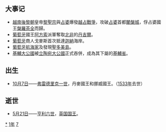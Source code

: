 {{yearTOC|1471|明'''[[成化|成化]]七年'''；越南'''[[洪德|洪德]]二年'''；日本'''[[文明_(後土御門天皇)|文明]]三年'''}}
== 大事记 ==
*[[越南|越南]][[後黎朝|後黎朝]]皇帝[[黎聖宗|黎聖宗]]與[[占婆|占婆]]爆發[[越占戰爭_(1471年)|越占戰爭]]，攻破[[占婆|占婆]]首都[[闍槃|闍槃城]]，俘占婆國王[[槃羅茶全|槃羅茶全]]而歸。
*[[葡萄牙|葡萄牙]]國王[[阿方索五世_(葡萄牙)|阿方索]]派軍奪取[[北非|北非]]的[[丹吉爾|丹吉爾]]。
*[[葡萄牙|葡萄牙]]商人戈麥斯首次抵達[[迦納|迦納]]海岸。
*[[葡萄牙|葡萄牙]][[航海家|航海家]]{{Link-en|若奧·聖塔倫|João de Santarém}}及{{Link-en|佩羅·艾斯科巴|Pêro Escobar}}發現[[聖多美島|聖多美島]]。
*[[基輔大公國|基輔大公國]]被[[立陶宛大公國|立陶宛大公國]]正式吞併，成為其下屬的[[基輔省_(波蘭)|基輔省]]。

== 出生 ==
* [[10月7日|10月7日]]——[[弗雷德里克一世_(丹麦)|弗雷德里克一世]]，丹麥國王和挪威國王。（[[1533年|1533年]]去世）

== 逝世 ==
{{Wikisource year mention}}
* [[5月21日|5月21日]]——[[亨利六世_(英格兰)|亨利六世]]，[[英国|英国]][[英国君主|国王]]。

[[Category:1471年|*]]
[[Category:1470年代|1年]]
[[Category:15世纪各年|7]]